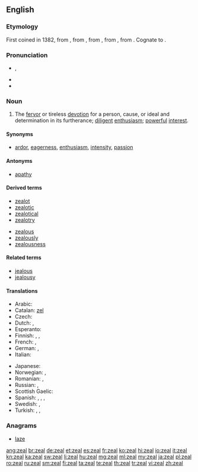 ==English==

===Etymology===
First coined in 1382, from {{etyl|enm}} {{term|zele|lang=enm}}, from {{etyl|fro}} {{term|zel|lang=fro}}, from {{etyl|LL.}} {{term|zelus|zēlus|lang=la}}, from {{etyl|grc}} {{term|ζήλος||zeal, jealousy|tr=zēlos|trans=zēlos|lang=grc|sc=polytonic}}, from {{term|ζηλόω||to emulate, to be jealous|tr=zēloō|lang=grc|sc=polytonic}}. Cognate to {{term|jealous|lang=en}}.

===Pronunciation===
* {{a|UK|US}} {{IPA|/ziːl/}}, {{X-SAMPA|/zi:l/}}
* {{audio|en-us-zeal.ogg|Audio (US)}}
* {{rhymes|iːl}}

===Noun===
{{en-noun|-}}

# The [[fervor]] or tireless [[devotion]] for a person, cause, or ideal and determination in its furtherance; [[diligent]] [[enthusiasm]]; [[powerful]] [[interest]].

====Synonyms====
* {{sense|fervor}} [[ardor]], [[eagerness]], [[enthusiasm]], [[intensity]], [[passion]]

====Antonyms====
* {{sense|fervor}} [[apathy]]

====Derived terms====
{{der-top|}}
* [[zealot]]
* [[zealotic]]
* [[zealotical]]
* [[zealotry]]
{{der-mid}}
* [[zealous]]
* [[zealously]]
* [[zealousness]]
{{der-bottom}}

====Related terms====
* [[jealous]]
* [[jealousy]]

====Translations====
{{trans-top|fervor or devotion}}
* Arabic: {{t-|ar|حماس}}
* Catalan: [[zel]] {{m}}
* Czech: {{t-|cs|horlivost|f}}
* Dutch: {{t+|nl|ijver|m}}, {{t+|nl|geestdrift|m}}
* Esperanto: {{t-|eo|fervoro}}
* Finnish: {{t+|fi|into}}, {{t-|fi|intohimo}}, {{t-|fi|kiihko}}
* French: {{t+|fr|zèle|m}}, {{t+|fr|assiduité|f}}
* German: {{t+|de|Eifer|m}}, {{t+|de|Begeisterung|f}}
* Italian: {{t+|it|zelo|m}}
{{trans-mid}}
* Japanese: {{t+|ja|熱情|tr=netsujō}}
* Norwegian: {{t+|no|engasjement|n}}, {{t-|no|iver|m}}
* Romanian: {{t+|ro|zel|n}}, {{t+|ro|ardoare|f}}
* Russian: {{t+|ru|рвение|n}}, {{t+|ru|усердие|n}}
* Scottish Gaelic: {{t-|gd|eud|m|xs=Scottish Gaelic}}
* Spanish: {{t-|es|ahínco|m}}, {{t-|es|fervor|m}}, {{t+|es|celo|m}}, {{t+|es|entusiasmo|m}}
* Swedish: {{t+|sv|iver}}, {{t+|sv|nit|c}}
* Turkish: {{t+|tr|hırs}}, {{t+|tr|şevk}}, {{t+|tr|heves}}
{{trans-bottom}}

===Anagrams===
* [[laze#English|laze]]

[[ang:zeal]]
[[br:zeal]]
[[de:zeal]]
[[et:zeal]]
[[es:zeal]]
[[fr:zeal]]
[[ko:zeal]]
[[hi:zeal]]
[[io:zeal]]
[[it:zeal]]
[[kn:zeal]]
[[ka:zeal]]
[[sw:zeal]]
[[li:zeal]]
[[hu:zeal]]
[[mg:zeal]]
[[ml:zeal]]
[[my:zeal]]
[[ja:zeal]]
[[pl:zeal]]
[[ro:zeal]]
[[ru:zeal]]
[[sm:zeal]]
[[fi:zeal]]
[[ta:zeal]]
[[te:zeal]]
[[th:zeal]]
[[tr:zeal]]
[[vi:zeal]]
[[zh:zeal]]